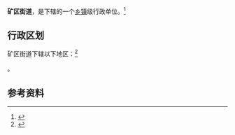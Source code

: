 {{中国乡级行政区|62/01/11/003/000}}

'''矿区街道'''，是{{PRC admin/fullname|62/01/11/003/000|3}}下辖的一个[[乡镇|乡镇]]级行政单位。<ref>{{PRC admin/ref sgc|{{PRC admin/parent|62/01/11/003/000}}}}</ref>

== 行政区划 ==

矿区街道下辖以下地区：<ref>{{PRC admin/ref sgc|62/01/11/003/000}}</ref>

{{PRC admin/children|62/01/11/003/000}}。

== 参考资料 ==

{{reflist}}

{{行政区划小作品}}
{{PRC admin/navcat|62/01/11/003/000}}